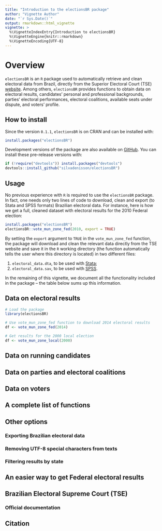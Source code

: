 ```yaml
---
title: "Introduction to the electionsBR package"
author: "Vignette Author"
date: "`r Sys.Date()`"
output: rmarkdown::html_vignette
vignette: >
  %\VignetteIndexEntry{Introduction to electionsBR}
  %\VignetteEngine{knitr::rmarkdown}
  %\VignetteEncoding{UTF-8}
---
```


# Overview

`electionsBR` is an `R` package used to automatically retrieve and clean electoral data from Brazil, directly from the Superior Electoral Court (TSE) [website](http://www.tse.jus.br/eleicoes/estatisticas/repositorio-de-dados-eleitorais). Among others, `electionsBR` provides functions to obtain data on electoral results, candidates' personal and professional backgrounds, parties' electoral performances, electoral coalitions, available seats under dispute, and voters' profile.

## How to install

Since the version `0.1.1`, `electionsBR` is on CRAN and can be installed with:

```r
install.packages("electionsBR")
```

Development versions of the package are also available on [GitHub](https://github.com/). You can install these pre-release versions with:

```r
if (!require("devtools")) install.packages("devtools")
devtools::install_github("silvadenisson/electionsBR")
```

## Usage

No previous experience with `R` is required to use the `electionsBR` package. In fact, one needs only two lines of code to download, clean and export (to Stata and SPSS formats) Brazilian electoral data. For instance, here is how we get a full, cleaned dataset with electoral results for the 2010 Federal election:

```r
install.packages("electionsBR")
electionsBR::vote_mun_zone_fed(2010, export = TRUE)
```

By setting the `export` argument to `TRUE` in the `vote_mun_zone_fed` function, the package will download and clean the relevant data directly from the TSE website and save it in the `R` working directory (the function automatically tells the user where this directory is located) in two different files:

1. `electoral_data.dta`, to be used with [Stata](http://www.stata.com/);
2. `electoral_data.sav`, to be used with [SPSS](https://www.ibm.com/analytics/us/en/technology/spss/).

In the remaining of this vignette, we document all the functionality included in the package -- the table below sums up this information.

## Data on electoral results

```r
# Load the package
library(electionsBR)

# Use vote_mun_zone_fed function to download 2014 electoral results
df <- vote_mun_zone_fed(2014)
```

```r
# Get results for the 2000 local election
df <- vote_mun_zone_local(2000)
```

## Data on running candidates





## Data on parties and electoral coalitions

## Data on voters

## A complete list of functions

## Other options

### Exporting Brazilian electoral data

### Removing UTF-8 special characters from texts

### Filtering results by state

## An easier way to get Federal electoral results

## Brazilian Electoral Supreme Court (TSE)

### Official documentation

## Citation
